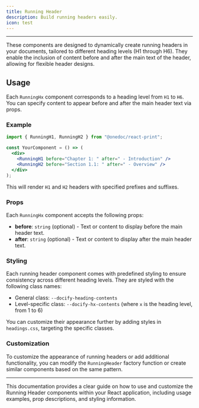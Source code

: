 ```yaml
---
title: Running Header
description: Build running headers easily.
icon: test
---
```

---
These components are designed to dynamically create running headers in your documents, tailored to different heading levels (H1 through H6). They enable the inclusion of content before and after the main text of the header, allowing for flexible header designs.

## Usage

Each `RunningHx` component corresponds to a heading level from `H1` to `H6`. You can specify content to appear before and after the main header text via props.

### Example

```jsx
import { RunningH1, RunningH2 } from "@onedoc/react-print";

const YourComponent = () => (
  <div>
    <RunningH1 before="Chapter 1: " after=" - Introduction" />
    <RunningH2 before="Section 1.1: " after=" - Overview" />
  </div>
);
```

This will render `H1` and `H2` headers with specified prefixes and suffixes.

### Props

Each `RunningHx` component accepts the following props:

- **before**: `string` (optional) - Text or content to display before the main header text.
- **after**: `string` (optional) - Text or content to display after the main header text.

### Styling

Each running header component comes with predefined styling to ensure consistency across different heading levels. They are styled with the following class names:

- General class: `--docify-heading-contents`
- Level-specific class: `--docify-hx-contents` (where `x` is the heading level, from 1 to 6)

You can customize their appearance further by adding styles in `headings.css`, targeting the specific classes.

### Customization

To customize the appearance of running headers or add additional functionality, you can modify the `RunningHeader` factory function or create similar components based on the same pattern.

---

This documentation provides a clear guide on how to use and customize the Running Header components within your React application, including usage examples, prop descriptions, and styling information.